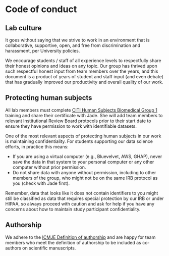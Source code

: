 # Code of conduct

## Lab culture

It goes without saying that we strive to work in an environment that is collaborative, supportive, open, and free from discrimination and harassment, per University policies. 

We encourage students / staff of all experience levels to respectfully share their honest opinions and ideas on any topic. Our group has thrived upon such respectful honest input from team members over the years, and this document is a product of years of student and staff input (and even debate) that has gradually improved our productivity and overall quality of our work. 

## Protecting human subjects

All lab members must complete [CITI Human Subjects Biomedical Group 1](https://researchcompliance.stanford.edu/panels/hs/forms/training/citi) training and share their certificate with Jade. She will add team members to relevant Institutional Review Board protocols prior to their start date to ensure they have permission to work with identifiable datasets. 

One of the most relevant aspects of protecting human subjects in our work is maintaining confidentiality. For students supporting our data science efforts, in practice this means: 

- If you are using a virtual computer (e.g., Bluevelvet, AWS, GHAP), never save the data in that system to your personal computer or any other computer without prior permission. 
- Do not share data with anyone without permission, including to other members of the group, who might not be on the same IRB protocol as you (check with Jade first).

Remember, data that looks like it does not contain identifiers to you might still be classified as data that requires special protection by our IRB or under HIPAA, so always proceed with caution and ask for help if you have any concerns about how to maintain study participant confidentiality. 

## Authorship

We adhere to the [ICMJE Definition of authorship](http://www.icmje.org/recommendations/browse/roles-and-responsibilities/defining-the-role-of-authors-and-contributors.html) and are happy for team members who meet the definition of authorship to be included as co-authors on scientific manuscripts. 


